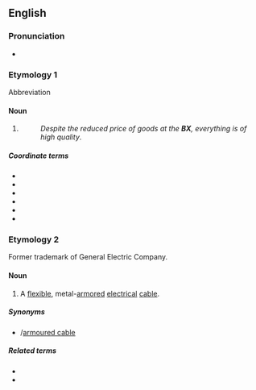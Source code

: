 {{also|Bx}}
==English==
{{wikipedia|lang=en}}

===Pronunciation===
* {{rhymes|en|ěx}}

===Etymology 1===
Abbreviation

====Noun====
{{en-noun|es}}

# {{lb|en|US|military}} {{initialism of|en|base exchange}} {{ngd|The U.S. [[Air Force]]'s {{w|lang=en|Base Exchange}}}}
#: ''Despite the reduced price of goods at the '''BX''', everything is of high quality''.

=====Coordinate terms=====
{{sense|base exchange}}
{{top3}}
* {{l|en|PX}}
* {{l|en|NEX}}
* {{l|en|MCX}}
* {{l|en|CGX}}
* {{l|en|commissary}}
* {{l|en|shopette}}
{{bottom}}

===Etymology 2===
Former trademark of General Electric Company.

====Noun====
{{en-noun|?}}

# A [[flexible]], metal-[[armored]] [[electrical]] [[cable]].

=====Synonyms=====
* {{l|en|armored cable}}/[[armoured cable]]

=====Related terms=====
* {{l|en|electrical cable}}
* {{l|en|power cable}}